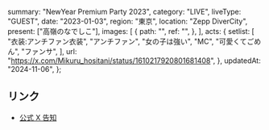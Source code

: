   summary: "NewYear Premium Party 2023",
  category: "LIVE",
  liveType: "GUEST",
  date: "2023-01-03",
  region: "東京",
  location: "Zepp DiverCity",
  present: ["高嶺のなでしこ"],
  images: [
    {
      path: "",
      ref: "",
    },
  ],
  acts: {
    setlist: [
      "衣装:アンチファン衣装",
      "アンチファン",
      "女の子は強い",
      "MC",
      "可愛くてごめん",
      "ファンサ",
    ],
    url: "https://x.com/Mikuru_hositani/status/1610217920801681408",
  },
  updatedAt: "2024-11-06",
};

## リンク

- [公式 X 告知](https://x.com/takanenofficial/status/1594571312290111488)
